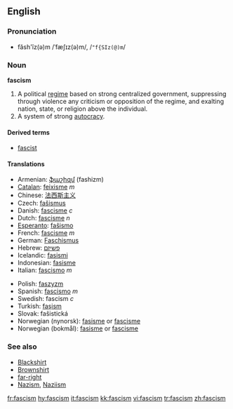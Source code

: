 {{wikipedia}}

==English==

===Pronunciation===
*făsh'ĭz(ə)m /ˈfæʃɪz(ə)m/, /<tt>"f{SIz(@)m</tt>/

===Noun===
'''fascism'''

# A political [[regime]] based on strong centralized government, suppressing through violence any criticism or opposition of the regime, and exalting nation, state, or religion above the individual.
# A system of strong [[autocracy]].

====Derived terms====
*[[fascist]]

====Translations====
{{top}}
*Armenian: [[ֆաշիզմ]] (fashizm)
*[[Catalan]]: [[feixisme]] ''m''
*Chinese: [[法西斯主义]]
*Czech: [[fašismus]]
*Danish: [[fascisme]] ''c''
*Dutch: [[fascisme]] ''n''
*[[Esperanto]]: [[faŝismo]]
*French: [[fascisme]] ''m''
*German: [[Faschismus]]
*Hebrew: [[פשיזם]]
*Icelandic: [[fasismi]] {{m}}
*Indonesian: [[fasisme]]
*Italian: [[fascismo]] ''m''
{{mid}}
*Polish: [[faszyzm]] {{m}}
*Spanish: [[fascismo]] ''m''
*Swedish: fascism ''c''
*Turkish: [[faşism]]
*Slovak: fašistická
*Norwegian (nynorsk): [[fasisme]] or [[fascisme]] 
*Norwegian (bokmål): [[fasisme]] or [[fascisme]]
{{bottom}}

===See also===
<!-- which of these should really be capitalised? -->
*[[Blackshirt]]
*[[Brownshirt]]
*[[far-right]]
*[[Nazism]], [[Naziism]]

[[fr:fascism]]
[[hy:fascism]]
[[it:fascism]]
[[kk:fascism]]
[[vi:fascism]]
[[tr:fascism]]
[[zh:fascism]]